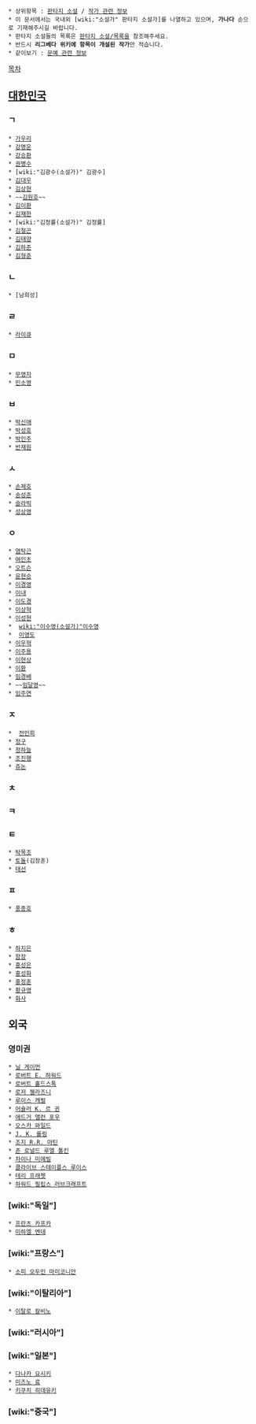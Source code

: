  * 상위항목 : [[판타지 소설]] / [[작가 관련 정보]]
 * 이 문서에서는 국내외 [wiki:"소설가" 판타지 소설가]를 나열하고 있으며, '''가나다''' 순으로 기재해주시길 바랍니다.
 * 판타지 소설들의 목록은 [[판타지 소설/목록]]을 참조해주세요.
 * 반드시 '''리그베다 위키에 항목이 개설된 작가'''만 적습니다.
 * 같이보기 : [[문예 관련 정보]]

[[목차]]
== [[대한민국]] ==
=== ㄱ ===
 * [[가우리]]
 * [[강명운]]
 * [[강승환]]
 * [[권병수]]
 * [wiki:"김광수(소설가)" 김광수]
 * [[김대우]]
 * [[김상현]]
 * ~~[[김원호]]~~
 * [[김이환]]
 * [[김재한]]
 * [wiki:"김정률(소설가)" 김정률]
 * [[김철곤]]
 * [[김태양]]
 * [[김하준]]
 * [[김형준]]

=== ㄴ ===
 * [남희성]

=== ㄹ ===
 * [[라이큐]]

=== ㅁ ===
 * [[무영자]]
 * [[민소영]]

=== ㅂ ===
 * [[박신애]]
 * [[박성호]]
 * [[박인주]]
 * [[반재원]]

=== ㅅ ===
 * [[손제호]]
 * [[송성준]]
 * [[슬라빅]]
 * [[성상영]]

=== ㅇ ===
 * [[염탁근]]
 * [[여인초]]
 * [[오트슨]]
 * [[윤현승]]
 * [[이경영]]
 * [[이내]]
 * [[이도경]]
 * [[이상혁]]
 * [[이성현]]
 *  [[wiki:"이수영(소설가)"이수영]]
 *  [[이영도]]
 * [[이우혁]]
 * [[이주용]]
 * [[이현상]]
 * [[이환]]
 * [[임경배]]
 * ~~[[임달영]]~~
 * [[임주연]]

=== ㅈ ===
 *  [[전민희]]
 * [[정구]]
 * [[정하늘]]
 * [[조진행]]
 * [[쥬논]]

=== ㅊ ===

=== ㅋ ===

=== ㅌ ===
 * [[탁목조]]
 * [[토돌]](김장훈)
 * [[태선]]

=== ㅍ ===
 * [[풍종호]]

=== ㅎ ===
 * [[하지은]]
 * [[함장]]
 * [[홍성은]]
 * [[홍성화]]
 * [[홍정훈]]
 * [[황규영]]
 * [[화사]]

== 외국 ==
=== 영미권 ===
 * [[닐 게이먼]]
 * [[로버트 E. 하워드]]
 * [[로버트 홀드스톡]]
 * [[로저 젤라즈니]]
 * [[루이스 캐럴]]
 * [[어슐러 K. 르 귄]]
 * [[에드거 앨런 포우]]
 * [[오스카 와일드]]
 * [[J. K. 롤링]]
 * [[조지 R.R. 마틴]]
 * [[존 로널드 루엘 톨킨]]
 * [[차이나 미에빌]]
 * [[클라이브 스테이플스 루이스]]
 * [[테리 프래쳇]]
 * [[하워드 필립스 러브크래프트]]

=== [wiki:"독일"] ===
 * [[프란츠 카프카]]
 * [[미하엘 엔데]]

=== [wiki:"프랑스"] ===
 * [[소피 오두인 마미코니안]]

=== [wiki:"이탈리아"] ===
 * [[이탈로 칼비노]]

=== [wiki:"러시아"] ===
=== [wiki:"일본"] ===
 * [[다나카 요시키]]
 * [[미즈노 료]]
 * [[키쿠치 히데유키]]

=== [wiki:"중국"] ===
